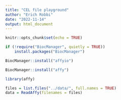 ```yaml
---
title: "CEL file playground"
author: "Erich Robbi"
date: "2022-11-14"
output: html_document
---
```


```r
knitr::opts_chunk$set(echo = TRUE)
```

```r

if (!require("BiocManager", quietly = TRUE))
    install.packages("BiocManager")

BiocManager::install("affyio")

```


```r
BiocManager::install("affy")
```

```r
library(affy)

files = list.files("../data/", full.names = TRUE)
data = ReadAffy(filenames = files)
```

